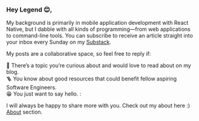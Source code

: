 ### Hey Legend 😊,

My background is primarily in mobile application development with React Native, but I dabble with all kinds of programming—from web applications to command-line tools. You can subscribe to receive an article straight into your inbox every Sunday on my [Substack](https://daveclintonn.substack.com/).

My posts are a collaborative space, so feel free to reply if:

🧰 There’s a topic you’re curious about and would love to read about on my blog.  
🪜 You know about good resources that could benefit fellow aspiring Software Engineers.  
😁 You just want to say hello. :

I will always be happy to share more with you. Check out my about here :) [About](/about) section.
